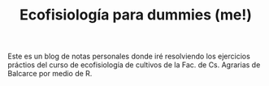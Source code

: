 % Ecofisiología para dummies (me!)

Este es un blog de notas personales donde iré resolviendo los ejercicios práctios del curso de ecofisiología de cultivos de la Fac. de Cs. Agrarias de Balcarce por medio de R. 